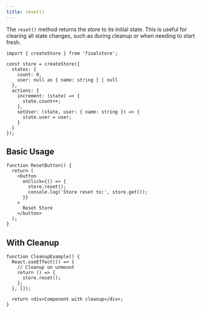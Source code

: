 ```yaml
---
title: reset()
---
```


The `reset()` method returns the store to its initial state. This is useful for clearing all state changes, such as during cleanup or when needing to start fresh.

```tsx
import { createStore } from 'finalstore';

const store = createStore({
  states: {
    count: 0,
    user: null as { name: string } | null
  },
  actions: {
    increment: (state) => {
      state.count++;
    },
    setUser: (state, user: { name: string }) => {
      state.user = user;
    }
  }
});
```

## Basic Usage

```tsx
function ResetButton() {
  return (
    <button
      onClick={() => {
        store.reset();
        console.log('Store reset to:', store.get());
      }}
    >
      Reset Store
    </button>
  );
}
```

## With Cleanup

```tsx
function CleanupExample() {
  React.useEffect(() => {
    // Cleanup on unmount
    return () => {
      store.reset();
    };
  }, []);

  return <div>Component with cleanup</div>;
}
```
